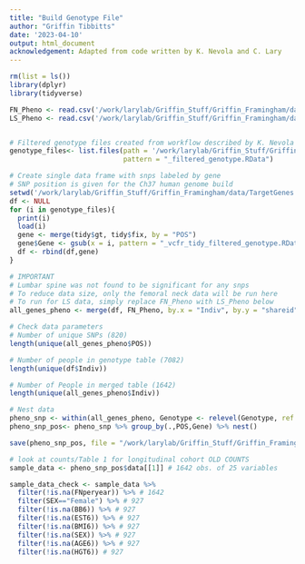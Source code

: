 ```yaml
---
title: "Build Genotype File"
author: "Griffin Tibbitts"
date: '2023-04-10'
output: html_document
acknowledgement: Adapted from code written by K. Nevola and C. Lary
---
```


```r
rm(list = ls())
library(dplyr)
library(tidyverse)
```

```r
FN_Pheno <- read.csv('/work/larylab/Griffin_Stuff/Griffin_Framingham/data/Femoral_Neck_Pheno_Data.csv')
LS_Pheno <- read.csv('/work/larylab/Griffin_Stuff/Griffin_Framingham/data/Lumbar_Spine_Pheno_Data.csv')


# Filtered genotype files created from workflow described by K. Nevola
genotype_files<- list.files(path = '/work/larylab/Griffin_Stuff/Griffin_Framingham/data/TargetGenes', 
                            pattern = "_filtered_genotype.RData")

# Create single data frame with snps labeled by gene
# SNP position is given for the Ch37 human genome build
setwd('/work/larylab/Griffin_Stuff/Griffin_Framingham/data/TargetGenes')
df <- NULL
for (i in genotype_files){
  print(i)
  load(i)
  gene <- merge(tidy$gt, tidy$fix, by = "POS")
  gene$Gene <- gsub(x = i, pattern = "_vcfr_tidy_filtered_genotype.RData",replacement ="")
  df <- rbind(df,gene)
}

# IMPORTANT
# Lumbar spine was not found to be significant for any snps
# To reduce data size, only the femoral neck data will be run here
# To run for LS data, simply replace FN_Pheno with LS_Pheno below
all_genes_pheno <- merge(df, FN_Pheno, by.x = "Indiv", by.y = "shareid")
```

```r
# Check data parameters
# Number of unique SNPs (820)
length(unique(all_genes_pheno$POS)) 

# Number of people in genotype table (7082)
length(unique(df$Indiv)) 

# Number of People in merged table (1642)
length(unique(all_genes_pheno$Indiv)) 
```

```r
# Nest data
pheno_snp <- within(all_genes_pheno, Genotype <- relevel(Genotype, ref = "normal"))
pheno_snp_pos<- pheno_snp %>% group_by(.,POS,Gene) %>% nest()
```

```r
save(pheno_snp_pos, file = "/work/larylab/Griffin_Stuff/Griffin_Framingham/data/CandidateGenes.RData")
```

```r
# look at counts/Table 1 for longitudinal cohort OLD COUNTS
sample_data <- pheno_snp_pos$data[[1]] # 1642 obs. of 25 variables

sample_data_check <- sample_data %>%
  filter(!is.na(FNperyear)) %>% # 1642
  filter(SEX=="Female") %>% # 927
  filter(!is.na(BB6)) %>% # 927
  filter(!is.na(EST6)) %>% # 927
  filter(!is.na(BMI6)) %>% # 927
  filter(!is.na(SEX)) %>% # 927
  filter(!is.na(AGE6)) %>% # 927
  filter(!is.na(HGT6)) # 927
```

